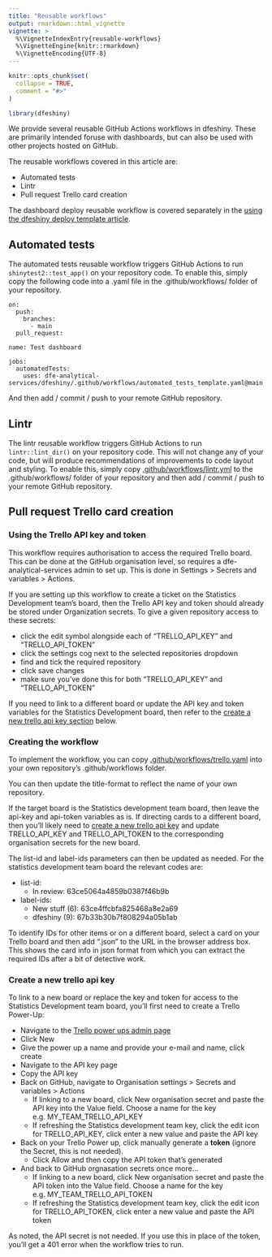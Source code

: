 ```yaml
---
title: "Reusable workflows"
output: rmarkdown::html_vignette
vignette: >
  %\VignetteIndexEntry{reusable-workflows}
  %\VignetteEngine{knitr::rmarkdown}
  %\VignetteEncoding{UTF-8}
---
```


```r
knitr::opts_chunk$set(
  collapse = TRUE,
  comment = "#>"
)
```

```r
library(dfeshiny)
```

We provide several reusable GitHub Actions workflows in dfeshiny. 
These are primarily intended foruse with dashboards, but can also be used with 
other projects hosted on GitHub.

The reusable workflows covered in this article are:

- Automated tests
- Lintr
- Pull request Trello card creation

The dashboard deploy reusable workflow is covered separately in the 
[using the dfeshiny deploy template article](articles/using-the-dfeshiny-deploy-template.html).

## Automated tests

The automated tests reusable workflow triggers GitHub Actions to run 
`shinytest2::test_app()` on your repository code. To enable this, simply copy the following code into a .yaml file in the .github/workflows/ folder of your repository.

```
on:
  push:
    branches:
      - main
  pull_request:

name: Test dashboard

jobs:
  automatedTests:
    uses: dfe-analytical-services/dfeshiny/.github/workflows/automated_tests_template.yaml@main
```

And then add / commit / push to your remote GitHub repository.

## Lintr

The lintr reusable workflow triggers GitHub Actions to run 
`lintr::lint_dir()` on your repository code. This will not change any of your code, but will produce recommendations of improvements to code layout and styling. To enable this, simply copy 
[.github/workflows/lintr.yml](https://github.com/dfe-analytical-services/dfeshiny/blob/main/.github/workflows/lintr.yml)
to the .github/workflows/ folder of your repository and then add / commit / 
push to your remote GitHub repository.

## Pull request Trello card creation

### Using the Trello API key and token

This workflow requires authorisation to access the required Trello board. This
can be done at the GitHub organisation level, so requires a 
dfe-analytical-services admin to set up. This is done in Settings > Secrets and
variables > Actions.

If you are setting up this workflow to create a ticket on the Statistics 
Development team's board, then the Trello API key and token should already be
stored under Organization secrets. To give a given repository access to these secrets:

- click the edit symbol alongside each of "TRELLO_API_KEY" and "TRELLO_API_TOKEN"
- click the settings cog next to the selected repositories dropdown
- find and tick the required repository
- click save changes
- make sure you've done this for both "TRELLO_API_KEY" and "TRELLO_API_TOKEN"

If you need to link to a different board or update the API key and token variables for the Statistics Development board, then refer to the [create a new trello api key section](#create-a-new-trello-api-key) below.

### Creating the workflow

To implement the workflow, you can copy [.github/workflows/trello.yaml](https://github.com/dfe-analytical-services/dfeshiny/blob/main/.github/workflows/trello.yaml) into your own repository's .github/workflows folder.

You can then update the title-format to reflect the name of your own repository.

If the target board is the Statistics development team board, then leave the 
api-key and api-token variables as is. If directing cards to a different board, 
then you'll likely need to  [create a new trello api key](#create-a-new-trello-api-key) and update TRELLO_API_KEY and TRELLO_API_TOKEN to the corresponding organisation secrets for the new board.

The list-id and label-ids parameters can then be updated as needed. For the 
statistics development team board the relevant codes are:

- list-id:
  - In review: 63ce5064a4859b0387f46b9b
- label-ids:
  - New stuff (6): 63ce4ffcbfa825468a8e2a69
  - dfeshiny (9): 67b33b30b7f808294a05b1ab

To identify IDs for other items or on a different board, select a card on your 
Trello board and then add ".json" to the URL in the browser address box. This shows the card info in json format from which you can extract the required IDs 
after a bit of detective work.

### Create a new trello api key

To link to a new board or replace the key and token for access to the Statistics 
Development team board, you'll first need to create a Trello Power-Up:

- Navigate to the [Trello power ups admin page](https://trello.com/power-ups/admin)
- Click New
- Give the power up a name and provide your e-mail and name, click create
- Navigate to the API key page
- Copy the API key
- Back on GitHub, navigate to Organisation settings > Secrets and
variables > Actions
  - If linking to a new board, click New organisation secret and paste the API key into the Value field. Choose a name for the key e.g. MY_TEAM_TRELLO_API_KEY
  - If refreshing the Statistics development team key, click the edit icon for TRELLO_API_KEY, click enter a new value and paste the API key
- Back on your Trello Power up, click manually generate a **token** (ignore the Secret, this is not needed). 
  - Click Allow and then copy the API token that's generated
- And back to GitHub orgnasation secrets once more...
  - If linking to a new board, click New organisation secret and paste the API token into the Value field. Choose a name for the key e.g. MY_TEAM_TRELLO_API_TOKEN
  - If refreshing the Statistics development team key, click the edit icon for TRELLO_API_TOKEN, click enter a new value and paste the API token

As noted, the API secret is not needed. If you use this in place of the token, you'll get a 401 error when the workflow tries to run.

